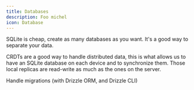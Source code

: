```yaml
---
title: Databases
description: Foo michel
icon: Database
---
```



SQLite is cheap, create as many databases as you want. It's a good way to separate your data.

CRDTs are a good way to handle distributed data, this is what allows us to have an SQLite database on each device and to synchronize them. Those local replicas are read-write as much as the ones on the server.

<Callout title="Todo" type="warn">
	Handle migrations (with Drizzle ORM, and Drizzle CLI)
</Callout>
